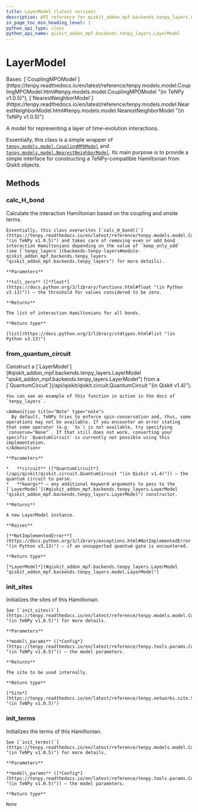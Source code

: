 ```yaml
---
title: LayerModel (latest version)
description: API reference for qiskit_addon_mpf.backends.tenpy_layers.LayerModel in the latest version of qiskit-addon-mpf
in_page_toc_min_heading_level: 1
python_api_type: class
python_api_name: qiskit_addon_mpf.backends.tenpy_layers.LayerModel
---
```


# LayerModel

<Class id="qiskit_addon_mpf.backends.tenpy_layers.LayerModel" isDedicatedPage={true} github="https://github.com/Qiskit/qiskit-addon-mpf/tree/stable/0.3/qiskit_addon_mpf/backends/tenpy_layers/model.py#L26-L162" signature="LayerModel(model_params)" modifiers="class">
  Bases: [`CouplingMPOModel`](https://tenpy.readthedocs.io/en/latest/reference/tenpy.models.model.CouplingMPOModel.html#tenpy.models.model.CouplingMPOModel "(in TeNPy v1.0.5)"), [`NearestNeighborModel`](https://tenpy.readthedocs.io/en/latest/reference/tenpy.models.model.NearestNeighborModel.html#tenpy.models.model.NearestNeighborModel "(in TeNPy v1.0.5)")

  A model for representing a layer of time-evolution interactions.

  Essentially, this class is a simple wrapper of [`tenpy.models.model.CouplingMPOModel`](https://tenpy.readthedocs.io/en/latest/reference/tenpy.models.model.CouplingMPOModel.html#tenpy.models.model.CouplingMPOModel "(in TeNPy v1.0.5)") and [`tenpy.models.model.NearestNeighborModel`](https://tenpy.readthedocs.io/en/latest/reference/tenpy.models.model.NearestNeighborModel.html#tenpy.models.model.NearestNeighborModel "(in TeNPy v1.0.5)"). Its main purpose is to provide a simple interface for constructing a TeNPy-compatible Hamiltonian from Qiskit objects.

  ## Methods

  ### calc\_H\_bond

  <Function id="qiskit_addon_mpf.backends.tenpy_layers.LayerModel.calc_H_bond" github="https://github.com/Qiskit/qiskit-addon-mpf/tree/stable/0.3/qiskit_addon_mpf/backends/tenpy_layers/model.py#L70-L99" signature="calc_H_bond(tol_zero=1e-15)">
    Calculate the interaction Hamiltonian based on the coupling and onsite terms.

    Essentially, this class overwrites [`calc_H_bond()`](https://tenpy.readthedocs.io/en/latest/reference/tenpy.models.model.CouplingModel.html#tenpy.models.model.CouplingModel.calc_H_bond "(in TeNPy v1.0.5)") and takes care of removing even or odd bond interaction Hamiltonians depending on the value of `keep_only_odd` (see [`tenpy_layers`](backends-tenpy-layers#module-qiskit_addon_mpf.backends.tenpy_layers "qiskit_addon_mpf.backends.tenpy_layers") for more details).

    **Parameters**

    **tol\_zero** ([*float*](https://docs.python.org/3/library/functions.html#float "(in Python v3.13)")) – the threshold for values considered to be zero.

    **Returns**

    The list of interaction Hamiltonians for all bonds.

    **Return type**

    [list](https://docs.python.org/3/library/stdtypes.html#list "(in Python v3.13)")
  </Function>

  ### from\_quantum\_circuit

  <Function id="qiskit_addon_mpf.backends.tenpy_layers.LayerModel.from_quantum_circuit" github="https://github.com/Qiskit/qiskit-addon-mpf/tree/stable/0.3/qiskit_addon_mpf/backends/tenpy_layers/model.py#L101-L162" signature="from_quantum_circuit(circuit, **kwargs)" modifiers="classmethod">
    Construct a [`LayerModel`](#qiskit_addon_mpf.backends.tenpy_layers.LayerModel "qiskit_addon_mpf.backends.tenpy_layers.LayerModel") from a [`QuantumCircuit`](/api/qiskit/qiskit.circuit.QuantumCircuit "(in Qiskit v1.4)").

    You can see an example of this function in action in the docs of `tenpy_layers`.

    <Admonition title="Note" type="note">
      By default, TeNPy tries to enforce spin-conservation and, thus, some operations may not be available. If you encounter an error stating that some operator (e.g. `Sx`) is not available, try specifying `conserve="None"`. If that still does not work, converting your specific `QuantumCircuit` is currently not possible using this implementation.
    </Admonition>

    **Parameters**

    *   **circuit** ([*QuantumCircuit*](/api/qiskit/qiskit.circuit.QuantumCircuit "(in Qiskit v1.4)")) – the quantum circuit to parse.
    *   **kwargs** – any additional keyword arguments to pass to the [`LayerModel`](#qiskit_addon_mpf.backends.tenpy_layers.LayerModel "qiskit_addon_mpf.backends.tenpy_layers.LayerModel") constructor.

    **Returns**

    A new LayerModel instance.

    **Raises**

    [**NotImplementedError**](https://docs.python.org/3/library/exceptions.html#NotImplementedError "(in Python v3.13)") – if an unsupported quantum gate is encountered.

    **Return type**

    [*LayerModel*](#qiskit_addon_mpf.backends.tenpy_layers.LayerModel "qiskit_addon_mpf.backends.tenpy_layers.model.LayerModel")
  </Function>

  ### init\_sites

  <Function id="qiskit_addon_mpf.backends.tenpy_layers.LayerModel.init_sites" github="https://github.com/Qiskit/qiskit-addon-mpf/tree/stable/0.3/qiskit_addon_mpf/backends/tenpy_layers/model.py#L35-L49" signature="init_sites(model_params)">
    Initializes the sites of this Hamiltonian.

    See [`init_sites()`](https://tenpy.readthedocs.io/en/latest/reference/tenpy.models.model.CouplingMPOModel.html#tenpy.models.model.CouplingMPOModel.init_sites "(in TeNPy v1.0.5)") for more details.

    **Parameters**

    **model\_params** ([*Config*](https://tenpy.readthedocs.io/en/latest/reference/tenpy.tools.params.Config.html#tenpy.tools.params.Config "(in TeNPy v1.0.5)")) – the model parameters.

    **Returns**

    The site to be used internally.

    **Return type**

    [*Site*](https://tenpy.readthedocs.io/en/latest/reference/tenpy.networks.site.Site.html#tenpy.networks.site.Site "(in TeNPy v1.0.5)")
  </Function>

  ### init\_terms

  <Function id="qiskit_addon_mpf.backends.tenpy_layers.LayerModel.init_terms" github="https://github.com/Qiskit/qiskit-addon-mpf/tree/stable/0.3/qiskit_addon_mpf/backends/tenpy_layers/model.py#L51-L68" signature="init_terms(model_params)">
    Initializes the terms of this Hamiltonian.

    See [`init_terms()`](https://tenpy.readthedocs.io/en/latest/reference/tenpy.models.model.CouplingMPOModel.html#tenpy.models.model.CouplingMPOModel.init_terms "(in TeNPy v1.0.5)") for more details.

    **Parameters**

    **model\_params** ([*Config*](https://tenpy.readthedocs.io/en/latest/reference/tenpy.tools.params.Config.html#tenpy.tools.params.Config "(in TeNPy v1.0.5)")) – the model parameters.

    **Return type**

    None
  </Function>
</Class>


